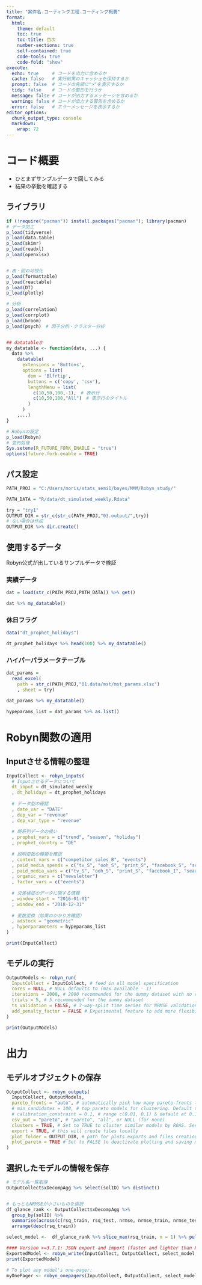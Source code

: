 ```yaml
---
title: "案件名.コーディング工程.コーディング概要"
format:
  html:
    theme: default
    toc: true
    toc-title: 目次
    number-sections: true
    self-contained: true
    code-tools: true
    code-fold: "show"
execute: 
  echo: true     # コードを出力に含めるか
  cache: false   # 実行結果のキャッシュを保持するか
  prompt: false  # コードの先頭に">"を表示するか
  tidy: false    # コードの整形を行うか
  message: false # コードが出力するメッセージを含めるか
  warning: false # コードが出力する警告を含めるか
  error: false   # エラーメッセージを表示するか
editor_options: 
  chunk_output_type: console
  markdown: 
    wrap: 72
---
```


# コード概要

-   ひとまずサンプルデータで回してみる
-   結果の挙動を確認する


## ライブラリ
```r
if (!require("pacman")) install.packages("pacman"); library(pacman)
# データ加工
p_load(tidyverse)
p_load(data.table)
p_load(skimr)
p_load(readxl)
p_load(openxlsx)


# 表・図の可視化
p_load(formattable)
p_load(reactable)
p_load(DT)
p_load(plotly)

# 分析
p_load(correlation)
p_load(corrplot)
p_load(broom)
p_load(psych)　# 因子分析・クラスター分析


## datatableか
my_datatable <- function(data, ...) {
  data %>% 
    datatable(
      extensions = 'Buttons',
      options = list(
        dom = 'Blfrtip',
        buttons = c('copy', 'csv'),
        lengthMenu = list(
          c(10,50,100,-1),　# 表示行
          c(10,50,100,"All")　# 表示行のタイトル
        )
      )
    ,...)
}

# Robynの設定
p_load(Robyn)
# 並列処理
Sys.setenv(R_FUTURE_FORK_ENABLE = "true")
options(future.fork.enable = TRUE)
```

## パス設定
```r
PATH_PROJ = "C:/Users/moris/stats_semi1/bayes/MMM/Robyn_study/"

PATH_DATA = "R/data/dt_simulated_weekly.Rdata"

try = "try1"
OUTPUT_DIR = str_c(str_c(PATH_PROJ,"03.output/",try))
# ない場合は作成
OUTPUT_DIR %>% dir.create()
```

## 使用するデータ
Robyn公式が出しているサンプルデータで検証

### 実績データ
```r
dat = load(str_c(PATH_PROJ,PATH_DATA)) %>% get()

dat %>% my_datatable()
```

### 休日フラグ
```r
data("dt_prophet_holidays")

dt_prophet_holidays %>% head(100) %>% my_datatable()
```

### ハイパーパラメータテーブル
```r
dat_params = 
  read_excel(
    path = str_c(PATH_PROJ,"01.data/mst/mst_params.xlsx")
    , sheet = try)

dat_params %>% my_datatable()

hypeparams_list = dat_params %>% as.list()
```


# Robyn関数の適用

## Inputさせる情報の整理
```r
InputCollect <- robyn_inputs(
  # Inputさせるデータについて
  dt_input = dt_simulated_weekly
  , dt_holidays = dt_prophet_holidays
  
  # データ型の確認
  , date_var = "DATE"
  , dep_var = "revenue"
  , dep_var_type = "revenue"
  
  # 時系列データの扱い
  , prophet_vars = c("trend", "season", "holiday")
  , prophet_country = "DE"
  
  # 説明変数の種類を確認
  , context_vars = c("competitor_sales_B", "events")
  , paid_media_spends = c("tv_S", "ooh_S", "print_S", "facebook_S", "search_S")
  , paid_media_vars = c("tv_S", "ooh_S", "print_S", "facebook_I", "search_clicks_P")
  , organic_vars = c("newsletter")
  , factor_vars = c("events")
  
  # 交差検証のデータに関する情報
  , window_start = "2016-01-01"
  , window_end = "2018-12-31"
  
  # 変数変換（効果のかかり方確認）
  , adstock = "geometric" 
  , hyperparameters = hypeparams_list
)

print(InputCollect)
```


## モデルの実行
```r
OutputModels <- robyn_run(
  InputCollect = InputCollect, # feed in all model specification
  cores = NULL, # NULL defaults to (max available - 1)
  iterations = 2000, # 2000 recommended for the dummy dataset with no calibration
  trials = 5, # 5 recommended for the dummy dataset
  ts_validation = FALSE, # 3-way-split time series for NRMSE validation.
  add_penalty_factor = FALSE # Experimental feature to add more flexibility
)

print(OutputModels)
```



# 出力

## モデルオブジェクトの保存
```r
OutputCollect <- robyn_outputs(
  InputCollect, OutputModels,
  pareto_fronts = "auto", # automatically pick how many pareto-fronts to fill min_candidates (100)
  # min_candidates = 100, # top pareto models for clustering. Default to 100
  # calibration_constraint = 0.1, # range c(0.01, 0.1) & default at 0.1
  csv_out = "pareto", # "pareto", "all", or NULL (for none)
  clusters = TRUE, # Set to TRUE to cluster similar models by ROAS. See ?robyn_clusters
  export = TRUE, # this will create files locally
  plot_folder = OUTPUT_DIR, # path for plots exports and files creation
  plot_pareto = TRUE # Set to FALSE to deactivate plotting and saving model one-pagers
)

```

## 選択したモデルの情報を保存
```r
# モデル名一覧取得
OutputCollect$xDecompAgg %>% select(solID) %>% distinct()


# もっともNRMSEが小さいものを選択
df_glance_rank <- OutputCollect$xDecompAgg %>% 
  group_by(solID) %>% 
  summarise(across(c(rsq_train, rsq_test, nrmse, nrmse_train, nrmse_test, mape), \(x) mean(x, na.rm = TRUE))) %>% 
  arrange(desc(rsq_train))

select_model <-  df_glance_rank %>% slice_max(rsq_train, n = 1) %>% pull(solID)

#### Version >=3.7.1: JSON export and import (faster and lighter than RDS files)
ExportedModel <- robyn_write(InputCollect, OutputCollect, select_model, export = TRUE)
print(ExportedModel)

# To plot any model's one-pager:
myOnePager <- robyn_onepagers(InputCollect, OutputCollect, select_model, export = FALSE)
```

```r

```


